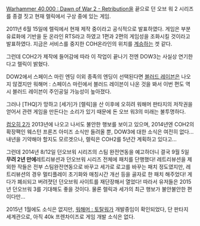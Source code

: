 [[Warhammer 40,000 : Dawn of War 2 - Retribution]]을 끝으로 던 오브 워 2 시리즈를 종결 짓고 현재 렐릭에서 구상 중에 있는 게임.

2011년 6월 15일에 렐릭에서 현재 제작 중이라고 공식적으로 발표하였다. 게임은 부분 유료화에 기반을 둔 온라인 RTS라고 하였고 1편과 2편의 게임성을 조화시킬 것이라고 발표하였다. 지금은 서비스를 중지한 COH온라인의 위치를 [[계승]]하는 겟 같다.

그런데 COH2가 제작에 들어감에 따라 이 작업이 끝나기 전엔 DOW3는 사실상 연기한다고 렐릭이 밝혔다.

DOW2에서 스페이스 마린 엔딩 이외 종족의 엔딩이 선택된다면 [[블러드 레이븐]]은 나오지 않겠지만 워해머 : 스페이스 마린에서 블러드 레이븐이 나온 것을 봐서 이번 편도 역시 블러드 레이븐이 주인공일 가능성이 높아졌다.

그러나 [THQ]가 망하고 [세가]가 [렐릭]을 산 이후에 오히려 워해머 판타지의 저작권을 얻어서 관련 게임을 만든다는 소리가 있기 때문에 돈 오브 워3의 미래는 불투명하다. 

[[컴오히 2]]가 2013년에 나오고 나서도 불안한 행보를 보이고 있으며, 2014년엔 COH2의 확장팩인 웨스턴 프론즈 아미즈 소식만 들려올 뿐, DOW3에 대한 소식은 여전히 없다... 내년을 기약해야 할지도 모르겟으나, 렐릭은 COH2를 5년간 계획하고 있다고... 

그런데 2014년 8/12일 던오브워 시리즈의 스팀 완전연동을 예고하더니 결국 9월 5일 '''무려 2년 만에'''레트리뷰션과 던오브워 시리즈 전체에 패치를 단행했다! 레트리뷰션을 제외한 작들은 전부 스팀완전연동으로 바꾸고 세가로 로고를 바꾸는 패치 정도였지만, 레트리뷰션의 경우 멀티플레이 초기화와 매칭시간 개선 등을 골자로 한 패치 해주었다! 게다가 폐쇠되고 버려졋던 던오브워 사이트를 재단장해서 열었다! 따라서 유저들은 2015년 던오브워 3를 기대해도 좋을 것이다. 물론 렐릭과 세가의 최근 행보가 불안불안한 편이다만...

2015년 1월에도 소식은 없지만, [[워해머 : 토탈워]]가 개발중임이 확인되었다, 단 판타지 세계관으로, 아직 40k 프렌차이즈로 게임 개발 소식은 없다.
